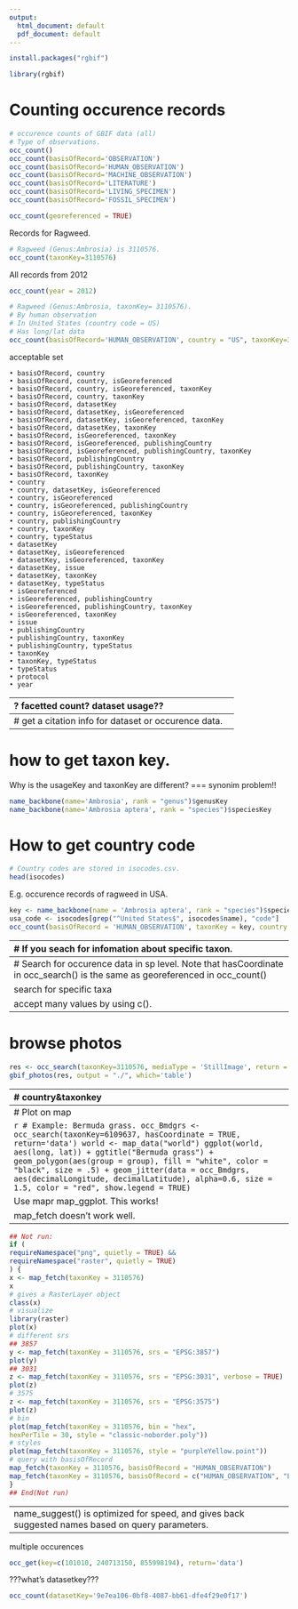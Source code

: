 ```yaml
---
output:
  html_document: default
  pdf_document: default
---
```

```r
install.packages("rgbif")
```
```r
library(rgbif)
```



# Counting occurence records
```r
# occurence counts of GBIF data (all)
# Type of observations.
occ_count()
occ_count(basisOfRecord='OBSERVATION')
occ_count(basisOfRecord='HUMAN_OBSERVATION')
occ_count(basisOfRecord='MACHINE_OBSERVATION')
occ_count(basisOfRecord='LITERATURE')
occ_count(basisOfRecord='LIVING_SPECIMEN')
occ_count(basisOfRecord='FOSSIL_SPECIMEN')
```

```r
occ_count(georeferenced = TRUE)
```

Records for Ragweed.
```r
# Ragweed (Genus:Ambrosia) is 3110576.
occ_count(taxonKey=3110576)
```

All records from 2012
```r
occ_count(year = 2012)
```

```r
# Ragweed (Genus:Ambrosia, taxonKey= 3110576).
# By human observation
# In United States (country code = US)
# Has long/lat data
occ_count(basisOfRecord='HUMAN_OBSERVATION', country = "US", taxonKey=3110588, georeferenced = TRUE)
```

acceptable set
```
• basisOfRecord, country
• basisOfRecord, country, isGeoreferenced
• basisOfRecord, country, isGeoreferenced, taxonKey
• basisOfRecord, country, taxonKey
• basisOfRecord, datasetKey
• basisOfRecord, datasetKey, isGeoreferenced
• basisOfRecord, datasetKey, isGeoreferenced, taxonKey
• basisOfRecord, datasetKey, taxonKey
• basisOfRecord, isGeoreferenced, taxonKey
• basisOfRecord, isGeoreferenced, publishingCountry
• basisOfRecord, isGeoreferenced, publishingCountry, taxonKey
• basisOfRecord, publishingCountry
• basisOfRecord, publishingCountry, taxonKey
• basisOfRecord, taxonKey
• country
• country, datasetKey, isGeoreferenced
• country, isGeoreferenced
• country, isGeoreferenced, publishingCountry
• country, isGeoreferenced, taxonKey
• country, publishingCountry
• country, taxonKey
• country, typeStatus
• datasetKey
• datasetKey, isGeoreferenced
• datasetKey, isGeoreferenced, taxonKey
• datasetKey, issue
• datasetKey, taxonKey
• datasetKey, typeStatus
• isGeoreferenced
• isGeoreferenced, publishingCountry
• isGeoreferenced, publishingCountry, taxonKey
• isGeoreferenced, taxonKey
• issue
• publishingCountry
• publishingCountry, taxonKey
• publishingCountry, typeStatus
• taxonKey
• taxonKey, typeStatus
• typeStatus
• protocol
• year
```
---------------------------------------------------------------------
? facetted count?
dataset usage??
```r
spplist <- c('Geothlypis trichas','Tiaris olivacea','Pterodroma axillaris','Calidris ferruginea','Pterodroma macroptera',
'Gallirallus australis','Falco cenchroides','Telespiza cantans','Oreomystis bairdi','Cistothorus palustris')
keys <- sapply(spplist, function(x) name_backbone(x, rank="species")$usageKey)
count_facet(keys, by='country', countries=3, removezeros = TRUE)
```
```r
dataset_suggest(query="Amazon", type="OCCURRENCE")
```
```r
isocodes[agrep("UNITED", isocodes$gbif_name),]
dataset_suggest(country="US", limit = 25)
```









---------------------------------------------------------------------
# get a citation info for dataset or occurence data.
```r
res1 <- occ_search(taxonKey=9206251, limit=2)
xx <- gbif_citation(res1)
xx[[2]]$citation$text
```
```r
res3 <- occ_search(taxonKey=9206251, fields=c('name','basisOfRecord','key'),limit=5)
xx <- gbif_citation(res3)
xx[[2]]$citation$text
```

----------------------------------------------------------------------
# how to get taxon key.
Why is the usageKey and taxonKey are different? === synonim problem!!
```r
name_backbone(name='Ambrosia', rank = "genus")$genusKey
name_backbone(name='Ambrosia aptera', rank = "species")$speciesKey
```

# How to get country code
```r
# Country codes are stored in isocodes.csv.
head(isocodes)
```

E.g. occurence records of ragweed in USA.
```r
key <- name_backbone(name = 'Ambrosia aptera', rank = "species")$speciesKey
usa_code <- isocodes[grep("^United States$", isocodes$name), "code"]
occ_count(basisOfRecord = 'HUMAN_OBSERVATION', taxonKey = key, country = usa_code, georeferenced = TRUE)
```

-----------------------------------------------------------------------------------
# If you seach for infomation about specific taxon.
```r
spdata <- name_lookup(query="Ambrosia", rank="genus", return="data")
head(spdata)
```
```r
res <- name_lookup(query='canada', hl=TRUE, limit=5)
gbif_names(res)
```
# name viewer gbif_names
```r
occsrc_Ursus <- name_lookup(query="Ursus americanus", limit=20)
gbif_names(occsrc_Ursus)
```




```
taxonkey <- spdata[1, "nubKey"]
taxonkey
```

```r
spdata2 <- name_usage(name = "Ambrosia", rank = "genus", return = "data")
head(spdata2)
```

If you are unsure about taxonomic names and their keys.
```r
name_suggest(q='Plasmodium', rank = "genus")
```
```r
name_suggest(q='Ambrosia')
```


```r
spbkbn <- name_backbone(name='Ambrosia', kingdom='plants')
spbkbn
```

# If you are unsure about what kind of taxonomic rank can be used.
```r
taxrank()
```

------------------------------------------------------------------------------------
# Search for occurence data in sp level. 
Note that hasCoordinate in occ_search() is the same as georeferenced in occ_count()
```r
key <- name_backbone(name='Ambrosia aptera')$speciesKey
spdat <- occ_search(taxonKey=key, return='data', limit=300)
```
Search for occurence data of all species in the specified genus. 
```r
gendat <- occ_search(taxonKey=3110576, return='data', limit=300)
```

search for specific taxa
```r
occ_search(scientificName = "Ursus americanus", limit = 20)
```

accept many values by using c().
```r
manyvalue_test <- occ_search(scientificName = c("Ursus americanus", "Ambrosia aptera"), return = "data")
# output will be a list.
head(manyvalue_test[1])
head(manyvalue_test[2])
```


-------------------------------------------------------------------
# browse photos
```r
res <- occ_search(taxonKey=3110576, mediaType = 'StillImage', return = "media")
gbif_photos(res, output = "./", which='table')
```




---------------------------------------------------------------------
# country&taxonkey
```r
key <- name_backbone(name='Ambrosia aptera')$speciesKey
usa_code <- isocodes[grep("^United States$", isocodes$name), "code"]
gendat <- occ_search(taxonKey=key, country=usa_code, return='data', limit=300)
```


Cynodon dactylon
```r
name_backbone(name='Cynodon dactylon')$speciesKey
```

-----------------------------------------------------------------------------------------
# Plot on map
```r
library(ggplot2)
library(maps)
```

```r
# Example: Bermuda grass.
occ_Bmdgrs <- occ_search(taxonKey=6109637, hasCoordinate = TRUE, return='data')
world <- map_data("world")
ggplot(world, aes(long, lat)) +
ggtitle("Bermuda grass") +
geom_polygon(aes(group = group), fill = "white", 
              color = "black", size = .5) +
geom_jitter(data = occ_Bmdgrs,
aes(decimalLongitude, decimalLatitude), alpha=0.6, 
             size = 1.5, color = "red", show.legend = TRUE)
```
```r
# Example: ragweed.
occ_ragweed <- occ_search(taxonKey=3110576, country = "US", return='data')
world <- map_data("usa")
ggplot(world, aes(long, lat)) +
ggtitle("Ragweed") +
geom_polygon(aes(group = group), fill = "white", 
              color = "black", size = .5) +
geom_jitter(data = occ_ragweed,
aes(decimalLongitude, decimalLatitude), alpha=0.6, 
             size = 2, color = "red")
```


Use mapr map_ggplot. This works!
```r
library(mapr)
```
Example: Bermuda grass
```r
# usa.
occ_bmdgrs <- occ_search(taxonKey=6109637, country = "US", hasCoordinate=TRUE)
map_ggplot(occ_bmdgrs, map = "usa", size = 2)
```
Example: Ragweed
```r
# usa.
occ_ragweed <- occ_search(taxonKey=3110576, country = "US", hasCoordinate=TRUE)
map_ggplot(occ_ragweed, map = "usa", size = 2)
```
```r
# world.
occ_ragweed <- occ_search(taxonKey=3110576, hasCoordinate=TRUE)
map_ggplot(occ_ragweed, map = "world", size = 2)
```



map_fetch doesn't work well.
```r
x <- map_fetch(source = "density", format = "@1x.png", srs = "EPSG:3857", bin = "hex", hexPerTile = 1, params = (taxonKey = 3110576, country = "US"))
plot(x)
```

-------------------------------------------------------------------------
```r
## Not run:
if (
requireNamespace("png", quietly = TRUE) &&
requireNamespace("raster", quietly = TRUE)
) {
x <- map_fetch(taxonKey = 3110576)
x
# gives a RasterLayer object
class(x)
# visualize
library(raster)
plot(x)
# different srs
## 3857
y <- map_fetch(taxonKey = 3110576, srs = "EPSG:3857")
plot(y)
## 3031
z <- map_fetch(taxonKey = 3110576, srs = "EPSG:3031", verbose = TRUE)
plot(z)
# 3575
z <- map_fetch(taxonKey = 3110576, srs = "EPSG:3575")
plot(z)
# bin
plot(map_fetch(taxonKey = 3110576, bin = "hex",
hexPerTile = 30, style = "classic-noborder.poly"))
# styles
plot(map_fetch(taxonKey = 3110576, style = "purpleYellow.point"))
# query with basisOfRecord
map_fetch(taxonKey = 3110576, basisOfRecord = "HUMAN_OBSERVATION")
map_fetch(taxonKey = 3110576, basisOfRecord = c("HUMAN_OBSERVATION", "LIVING_SPECIMEN"))
}
## End(Not run)
```






-----------------------------------------------------------------------------------
name_suggest() is optimized for speed, and gives back suggested names based on query parameters.
```r
head(name_suggest(q='Puma concolor'))
```

------------------------------------------------------------------------------------

multiple occurences
```r
occ_get(key=c(101010, 240713150, 855998194), return='data')
```

???what's datasetkey???
```r
occ_count(datasetKey='9e7ea106-0bf8-4087-bb61-dfe4f29e0f17')
```